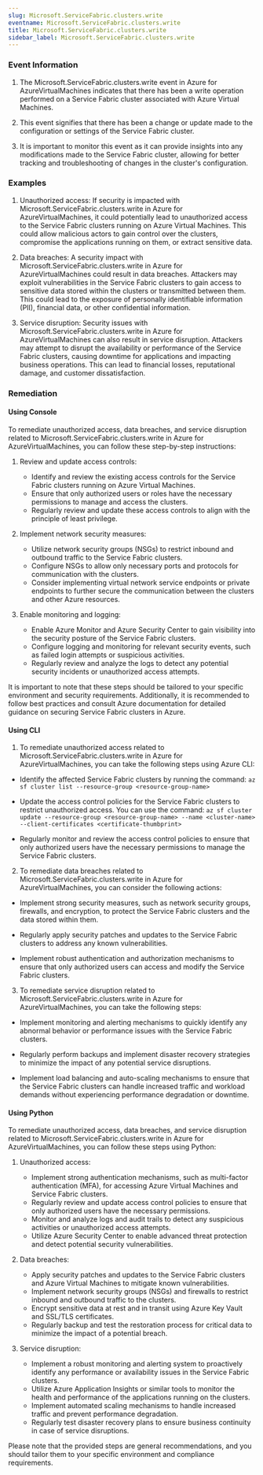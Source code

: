 ```yaml
--- 
slug: Microsoft.ServiceFabric.clusters.write
eventname: Microsoft.ServiceFabric.clusters.write
title: Microsoft.ServiceFabric.clusters.write
sidebar_label: Microsoft.ServiceFabric.clusters.write
---
```

                       
### Event Information

1. The Microsoft.ServiceFabric.clusters.write event in Azure for AzureVirtualMachines indicates that there has been a write operation performed on a Service Fabric cluster associated with Azure Virtual Machines.

2. This event signifies that there has been a change or update made to the configuration or settings of the Service Fabric cluster.

3. It is important to monitor this event as it can provide insights into any modifications made to the Service Fabric cluster, allowing for better tracking and troubleshooting of changes in the cluster's configuration.


### Examples

1. Unauthorized access: If security is impacted with Microsoft.ServiceFabric.clusters.write in Azure for AzureVirtualMachines, it could potentially lead to unauthorized access to the Service Fabric clusters running on Azure Virtual Machines. This could allow malicious actors to gain control over the clusters, compromise the applications running on them, or extract sensitive data.

2. Data breaches: A security impact with Microsoft.ServiceFabric.clusters.write in Azure for AzureVirtualMachines could result in data breaches. Attackers may exploit vulnerabilities in the Service Fabric clusters to gain access to sensitive data stored within the clusters or transmitted between them. This could lead to the exposure of personally identifiable information (PII), financial data, or other confidential information.

3. Service disruption: Security issues with Microsoft.ServiceFabric.clusters.write in Azure for AzureVirtualMachines can also result in service disruption. Attackers may attempt to disrupt the availability or performance of the Service Fabric clusters, causing downtime for applications and impacting business operations. This can lead to financial losses, reputational damage, and customer dissatisfaction.

### Remediation

#### Using Console

To remediate unauthorized access, data breaches, and service disruption related to Microsoft.ServiceFabric.clusters.write in Azure for AzureVirtualMachines, you can follow these step-by-step instructions:

1. Review and update access controls:
   - Identify and review the existing access controls for the Service Fabric clusters running on Azure Virtual Machines.
   - Ensure that only authorized users or roles have the necessary permissions to manage and access the clusters.
   - Regularly review and update these access controls to align with the principle of least privilege.

2. Implement network security measures:
   - Utilize network security groups (NSGs) to restrict inbound and outbound traffic to the Service Fabric clusters.
   - Configure NSGs to allow only necessary ports and protocols for communication with the clusters.
   - Consider implementing virtual network service endpoints or private endpoints to further secure the communication between the clusters and other Azure resources.

3. Enable monitoring and logging:
   - Enable Azure Monitor and Azure Security Center to gain visibility into the security posture of the Service Fabric clusters.
   - Configure logging and monitoring for relevant security events, such as failed login attempts or suspicious activities.
   - Regularly review and analyze the logs to detect any potential security incidents or unauthorized access attempts.

It is important to note that these steps should be tailored to your specific environment and security requirements. Additionally, it is recommended to follow best practices and consult Azure documentation for detailed guidance on securing Service Fabric clusters in Azure.

#### Using CLI

1. To remediate unauthorized access related to Microsoft.ServiceFabric.clusters.write in Azure for AzureVirtualMachines, you can take the following steps using Azure CLI:

- Identify the affected Service Fabric clusters by running the command:
  `az sf cluster list --resource-group <resource-group-name>`

- Update the access control policies for the Service Fabric clusters to restrict unauthorized access. You can use the command:
  `az sf cluster update --resource-group <resource-group-name> --name <cluster-name> --client-certificates <certificate-thumbprint>`

- Regularly monitor and review the access control policies to ensure that only authorized users have the necessary permissions to manage the Service Fabric clusters.

2. To remediate data breaches related to Microsoft.ServiceFabric.clusters.write in Azure for AzureVirtualMachines, you can consider the following actions:

- Implement strong security measures, such as network security groups, firewalls, and encryption, to protect the Service Fabric clusters and the data stored within them.

- Regularly apply security patches and updates to the Service Fabric clusters to address any known vulnerabilities.

- Implement robust authentication and authorization mechanisms to ensure that only authorized users can access and modify the Service Fabric clusters.

3. To remediate service disruption related to Microsoft.ServiceFabric.clusters.write in Azure for AzureVirtualMachines, you can take the following steps:

- Implement monitoring and alerting mechanisms to quickly identify any abnormal behavior or performance issues with the Service Fabric clusters.

- Regularly perform backups and implement disaster recovery strategies to minimize the impact of any potential service disruptions.

- Implement load balancing and auto-scaling mechanisms to ensure that the Service Fabric clusters can handle increased traffic and workload demands without experiencing performance degradation or downtime.

#### Using Python

To remediate unauthorized access, data breaches, and service disruption related to Microsoft.ServiceFabric.clusters.write in Azure for AzureVirtualMachines, you can follow these steps using Python:

1. Unauthorized access:
   - Implement strong authentication mechanisms, such as multi-factor authentication (MFA), for accessing Azure Virtual Machines and Service Fabric clusters.
   - Regularly review and update access control policies to ensure that only authorized users have the necessary permissions.
   - Monitor and analyze logs and audit trails to detect any suspicious activities or unauthorized access attempts.
   - Utilize Azure Security Center to enable advanced threat protection and detect potential security vulnerabilities.

2. Data breaches:
   - Apply security patches and updates to the Service Fabric clusters and Azure Virtual Machines to mitigate known vulnerabilities.
   - Implement network security groups (NSGs) and firewalls to restrict inbound and outbound traffic to the clusters.
   - Encrypt sensitive data at rest and in transit using Azure Key Vault and SSL/TLS certificates.
   - Regularly backup and test the restoration process for critical data to minimize the impact of a potential breach.

3. Service disruption:
   - Implement a robust monitoring and alerting system to proactively identify any performance or availability issues in the Service Fabric clusters.
   - Utilize Azure Application Insights or similar tools to monitor the health and performance of the applications running on the clusters.
   - Implement automated scaling mechanisms to handle increased traffic and prevent performance degradation.
   - Regularly test disaster recovery plans to ensure business continuity in case of service disruptions.

Please note that the provided steps are general recommendations, and you should tailor them to your specific environment and compliance requirements.


 
